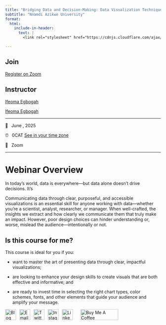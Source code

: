 ```yaml
---
title: "Bridging Data and Decision-Making: Data Visualization Techniques with R"
subtitle: "Nnamdi Azikwe University"
format:
  html:
    include-in-header: 
      text: |
        <link rel="stylesheet" href="https://cdnjs.cloudflare.com/ajax/libs/font-awesome/6.5.0/css/all.min.css">

---
```


## Join

[Register on Zoom](https://us02web.zoom.us/meeting/#/registration){.btn .btn-primary target="_blank"}

## Instructor

<i class="fas fa-user"></i> [Ifeoma Egbogah](https://ifeoma-egbogah.netlify.app/)

<i class="fas fa-envelope"></i> [Ifeoma Egbogah](mailto:negbogah@gmail.com)

------------------------------------------------------------------------

[📆  June , 2025]{.code}\

[⏰  0CAT]{.code} [See in your time zone](https://dateful.com/convert/utc?t=1430)

[🏨  Zoom]{.code}\

------------------------------------------------------------------------

# Webinar Overview

In today’s world, data is everywhere—but data alone doesn’t drive decisions. It's

Communicating data through clear, purposeful, and accessible visualizations is an essential skill for anyone working with data—whether you're a scientist, analyst, researcher, or manager. When well-crafted, the insights we extract and how clearly we communicate them that truly make an impact. However, poor design choices can hinder understanding or, worse, mislead the audience—intentionally or not.

## Is this course for me?

This course is ideal for you if you:

-   want to master the art of presenting data through clear, impactful visualizations;

-   are looking to enhance your design skills to create visuals that are both effective and informative; and

-   are ready to invest time in selecting the right chart types, color schemes, fonts, and other elements that guide your audience and amplify your message.

::: {align="center"}
<a href="https://ifeoma-egbogah.netlify.app/blog/"><img src="https://assets.dryicons.com/uploads/icon/svg/4926/home.svg" alt="Blog" border="0" width="35" height="35"/></a>  <a href="mailto:negbogah@gmail.com"><img src="https://assets.dryicons.com/uploads/icon/svg/8009/02dc3a5c-6504-4347-85fb-3f510cfecc45.svg" alt="Email" border="0" width="35" height="35"/></a>  <a href="https://twitter.com/negbogah"><img src="https://assets.dryicons.com/uploads/icon/svg/8385/c23f7ffc-ca8d-4246-8978-ce9f6d5bcc99.svg" alt="Twitter" border="0" width="35" height="35"/></a>  <a href="https://www.instagram.com/ifyegbogah/"><img src="https://assets.dryicons.com/uploads/icon/svg/8330/62263227-bb78-4b42-a9a9-e222e0cc7b97.svg" alt="Instagram" border="0" width="35" height="35"/></a>  <a href="https://www.linkedin.com/in/ifeoma-egbogah-a88527110/"><img src="https://assets.dryicons.com/uploads/icon/svg/8337/a347cd89-1662-4421-be90-58e5e8004eae.svg" alt="LinkedIn" border="0" width="35" height="35"/></a>   <a href="https://www.buymeacoffee.com/z3tt" target="_blank"><img src="https://www.buymeacoffee.com/assets/img/guidelines/download-assets-sm-1.svg" alt="Buy Me A Coffee" style="height: 35px !important;width: 122px !important;"/></a>
:::

